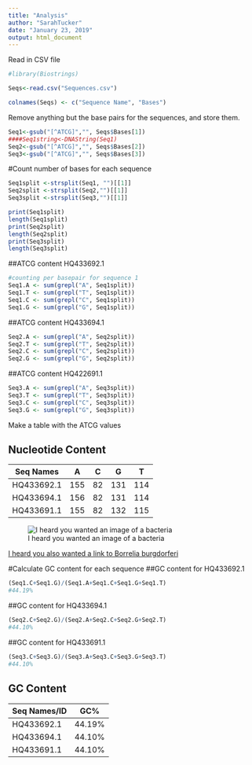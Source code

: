 ---
title: "Analysis"
author: "SarahTucker"
date: "January 23, 2019"
output: html_document
---
Read in CSV file 
```{r}
#library(Biostrings)

Seqs<-read.csv("Sequences.csv")

colnames(Seqs) <- c("Sequence Name", "Bases")
```

Remove anything but the base pairs for the sequences, and store them.
```{r}
Seq1<-gsub("[^ATCG]","", Seqs$Bases[1])
####Seq1string<-DNAString(Seq1)
Seq2<-gsub("[^ATCG]","", Seqs$Bases[2])
Seq3<-gsub("[^ATCG]","", Seqs$Bases[3])
```

#Count number of bases for each sequence

```{r}
Seq1split <-strsplit(Seq1, "")[[1]]
Seq2split <-strsplit(Seq2,"")[[1]]
Seq3split <-strsplit(Seq3,"")[[1]]

print(Seq1split)
length(Seq1split)
print(Seq2split)
length(Seq2split)
print(Seq3split)
length(Seq3split)
```
##ATCG content HQ433692.1
```{r}
#counting per basepair for sequence 1
Seq1.A <- sum(grepl("A", Seq1split))
Seq1.T <- sum(grepl("T", Seq1split))
Seq1.C <- sum(grepl("C", Seq1split))
Seq1.G <- sum(grepl("G", Seq1split))
```
##ATCG content HQ433694.1
```{r}
Seq2.A <- sum(grepl("A", Seq2split))
Seq2.T <- sum(grepl("T", Seq2split))
Seq2.C <- sum(grepl("C", Seq2split))
Seq2.G <- sum(grepl("G", Seq2split))
```
##ATCG content HQ422691.1
```{r}
Seq3.A <- sum(grepl("A", Seq3split))
Seq3.T <- sum(grepl("T", Seq3split))
Seq3.C <- sum(grepl("C", Seq3split))
Seq3.G <- sum(grepl("G", Seq3split))
```
Make a table with the ATCG values

Nucleotide Content
------------------

Seq Names | A | C | G | T|
---------|----------|---------|----------|-------|
HQ433692.1|155    | 82       |   131 | 114 |
HQ433694.1| 156 | 82 | 131 | 114|
HQ433691.1| 155 | 82 | 132 | 115|

![I heard you wanted an image of a bacteria](bacteria.jpg)

[I heard you also wanted a link to Borrelia burgdorferi](https://en.wikipedia.org/wiki/Borrelia_burgdorferi)

#Calculate GC content for each sequence
##GC content for HQ433692.1
```{r}
(Seq1.C+Seq1.G)/(Seq1.A+Seq1.C+Seq1.G+Seq1.T)
#44.19%
```
##GC content for HQ433694.1
```{r}
(Seq2.C+Seq2.G)/(Seq2.A+Seq2.C+Seq2.G+Seq2.T)
#44.10%
```
##GC content for HQ433691.1
```{r}
(Seq3.C+Seq3.G)/(Seq3.A+Seq3.C+Seq3.G+Seq3.T)
#44.10%
```

GC Content
---------------

Seq Names/ID | GC% |
--------|------|
HQ433692.1 | 44.19%
HQ433694.1 | 44.10%
HQ433691.1 | 44.10%
